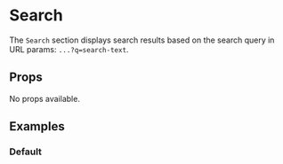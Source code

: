 

<Meta title="Sections/Search" component={Search} />

# Search

The `Search` section displays search results based on the search query in URL params: `...?q=search-text`.

## Props

No props available.

## Examples

### Default

<Canvas>
  <Story name="Default">
    <Search />
  </Story>
</Canvas>
